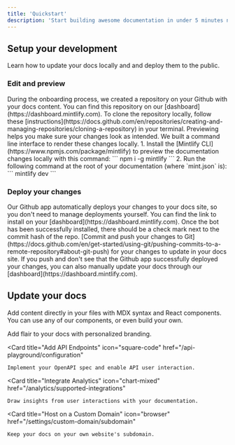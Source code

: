 ```yaml
---
title: 'Quickstart'
description: 'Start building awesome documentation in under 5 minutes now'
---
```


## Setup your development

Learn how to update your docs locally and and deploy them to the public.

### Edit and preview

<AccordionGroup>
	<Accordion icon="github" title="Clone your docs locally">
		During the onboarding process, we created a repository on your Github with
		your docs content. You can find this repository on our
		[dashboard](https://dashboard.mintlify.com). To clone the repository locally,
		follow these
		[instructions](https://docs.github.com/en/repositories/creating-and-managing-repositories/cloning-a-repository)
		in your terminal.
	</Accordion>
	<Accordion icon="rectangle-terminal" title="Preview changes">
		Previewing helps you make sure your changes look as intended. We built a
		command line interface to render these changes locally. 1. Install the
		[Mintlify CLI](https://www.npmjs.com/package/mintlify) to preview the
		documentation changes locally with this command: ``` npm i -g mintlify ``` 2.
		Run the following command at the root of your documentation (where `mint.json`
		is): ``` mintlify dev ```
	</Accordion>
</AccordionGroup>

### Deploy your changes

<AccordionGroup>

<Accordion icon="message-bot" title="Install our Github app">
	Our Github app automatically deploys your changes to your docs site, so you
	don't need to manage deployments yourself. You can find the link to install on
	your [dashboard](https://dashboard.mintlify.com). Once the bot has been
	successfully installed, there should be a check mark next to the commit hash of
	the repo.
</Accordion>
<Accordion icon="rocket" title="Push your changes">
	[Commit and push your changes to
	Git](https://docs.github.com/en/get-started/using-git/pushing-commits-to-a-remote-repository#about-git-push)
	for your changes to update in your docs site. If you push and don't see that
	the Github app successfully deployed your changes, you can also manually update
	your docs through our [dashboard](https://dashboard.mintlify.com).
</Accordion>

</AccordionGroup>

## Update your docs

Add content directly in your files with MDX syntax and React components. You can use any of our components, or even build your own.

<CardGroup>

<Card title="Style Your Docs" icon="paintbrush" href="/settings/global">
	Add flair to your docs with personalized branding.
</Card>

<Card
	title="Add API Endpoints"
	icon="square-code"
	href="/api-playground/configuration"
>
	Implement your OpenAPI spec and enable API user interaction.
</Card>

<Card
	title="Integrate Analytics"
	icon="chart-mixed"
	href="/analytics/supported-integrations"
>
	Draw insights from user interactions with your documentation.
</Card>

<Card
	title="Host on a Custom Domain"
	icon="browser"
	href="/settings/custom-domain/subdomain"
>
	Keep your docs on your own website's subdomain.
</Card>

</CardGroup>
